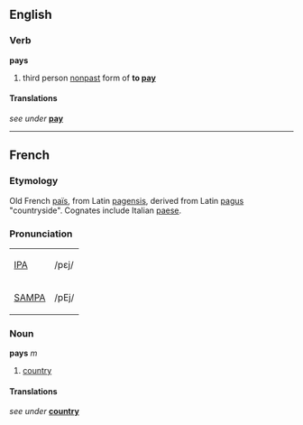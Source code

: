==English==
===Verb===
'''pays'''
# third person [[nonpast]] form of '''to [[pay]]'''

====Translations====
''see under'' '''[[pay]]'''

----

==French==
===Etymology===
Old French [[païs]], from Latin [[pagensis]], derived from Latin [[pagus]] "countryside".  Cognates include Italian [[paese]].

===Pronunciation===
{| border=1 cellpadding=5
| [[w:IPA|IPA]] || /pɛj/
|-
| [[w:SAMPA|SAMPA]] || /pEj/
|}

===Noun===
'''pays''' ''m''
# [[country]]

====Translations====
''see under'' '''[[country]]'''